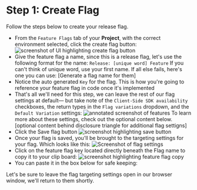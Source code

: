 
# Step 1: Create Flag

Follow the steps below to create your release flag.

- From the `Feature Flags` tab of your **Project**, with the correct environment selected, click the create flag button:
![screenshot of UI highlighting create flag button](/images/create-flag-button.png)
- Give the feature flag a name, since this is a release flag, let's use the following format for the name: 
`Release: [unique word] Feature`
If you can't think of unique word, use your first name. If all else fails, here's one you can use:
[Generate a flag name for them]
- Notice the auto generated `Key` for the flag. This is how you're going to reference your feature flag in code once it's implemented
- That's all we'll need for this step, we can leave the rest of our flag settings at default— but take note of the `Client-Side SDK availability` checkboxes, the return types in the `Flag variations` dropdown, and the `Default Variation` settings:
![annotated screenshot of features](/images/flag-features.png)
To learn more about these settings, check out the optional content below.
[optional content behind disclosure triangle for additional flag settigns]
- Click the Save flag button
![screenshot highlighting save button](/images/save-flag-button.png)
- Once your flag is saved, you'll be brought to the targeting settings for your flag. Which looks like this:
![Screenshot of flag settings](/images/feature-targeting-settings.png)
- Click on the feature flag key located directly beneath the Flag name to copy it to your clip board:
![screenshot highlighting feature flag copy](/images/copy-flag-key.png)
- You can paste it in the box below for safe keeping:

<FlagKeyInput />

Let's be sure to leave the flag targeting settings open in our browser window, we'll return to them shortly.

